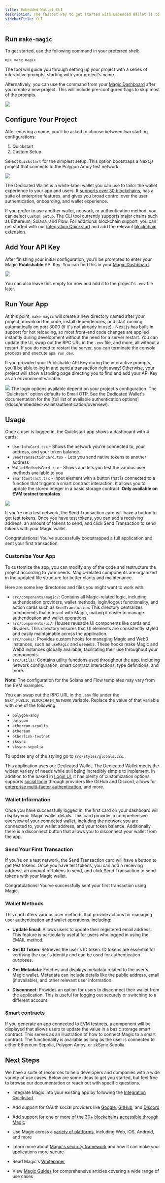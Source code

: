 ```yaml
---
title: Embedded Wallet CLI
description: The fastest way to get started with Embedded Wallet is to bootstrap your project using `make-magic`, an easy-to-use CLI tool that generates a fully working Next.js application with Magic built in.
sidebarTitle: CLI
---
```


## Run `make-magic`

To get started, use the following command in your preferred shell:

```bash Bash
npx make-magic
```

The tool will guide you through setting up your project with a series of interactive prompts, starting with your project's name.

Alternatively, you can use the command from your [Magic Dashboard](https://dashboard.magic.link/) after you create a new project. This will include pre-configured flags to skip most of the prompts.

<Frame>
  <img src="/images/Quick-start-highlight.webp" />
</Frame>

## Configure Your Project

After entering a name, you’ll be asked to choose between two starting configurations:

1. Quickstart
2. Custom Setup

Select `Quickstart` for the simplest setup. This option bootstraps a Next.js project that connects to the Polygon Amoy test network.

<Frame>
  <img src="/images/terminal-make-magic-quickstart.webp" />
</Frame>

The Dedicated Wallet is a white-label wallet you can use to tailor the wallet experience to your app and users. It [supports over 30 blockchains](/docs/embedded-wallet/blockchains/overview), has a suite of enterprise features, and gives you broad control over the user authentication, onboarding, and wallet experience.

If you prefer to use another wallet, network, or authentication method, you can select `Custom Setup`. The CLI tool currently supports major chains such as Ethereum, Solana, and Flow. For additional blockchain support, you can get started with our [Integration Quickstart](/docs/embedded-wallet/quickstart/overview) and add the relevant [blockchain extension](/docs/embedded-wallet/blockchains/overview).

## Add Your API Key

After finishing your initial configuration, you'll be prompted to enter your Magic **Publishable** API Key. You can find this in your [Magic Dashboard](https://dashboard.magic.link/).

<Frame>
  <img src="/images/Dashboard_API_key_v2.webp" />
</Frame>

You can also leave this empty for now and add it to the project's `.env` file later.

## Run Your App

At this point, `make-magic` will create a new directory named after your project, download the code, install dependencies, and start running automatically on port 3000 (if it's not already in use). ⁠ ⁠Next.js has built-in support for hot reloading, so most front-end code changes are applied instantly during development without the need for a server restart. You can update the UI, swap out the RPC URL in the `.env` file, and more, all without a restart. If you do need to restart the server, you can terminate the console process and execute `npm run dev`.

If you provided your Publishable API Key during the interactive prompts, you'll be able to log in and send a transaction right away! Otherwise, your project will show a landing page directing you to find and add your API Key as an environment variable.

<Frame>
  <img src="/images/otp-login-v3.webp" />
</Frame>
The login options available depend on your project's configuration. The `Quickstart`
option defaults to Email OTP. See the Dedicated Wallet's documentation for the [full
list of available authentication options](/docs/embedded-wallet/authentication/overview).

## Usage

Once a user is logged in, the Quickstart app shows a dashboard with 4 cards:

- `UserInfoCard.tsx` \- Shows the network you're connected to, your address, and your token balance.
- `SendTransactionCard.tsx` \- Lets you send native tokens to another address
- `WalletMethodsCard.tsx` \- Shows and lets you test the various user methods available to you
- `SmartContract.tsx` \- Input element with a button that is connected to a function that triggers a smart contract interaction. It allows you to update the stored integer in a basic storage contract. **Only available on EVM testnet templates**.

<Frame>
  <img src="/images/cli-template-logged-in.webp" />
</Frame>

⁠⁠If you're on a test network, the Send Transaction card will have a button to get test tokens. Once you have test tokens, you can add a receiving address, an amount of tokens to send, and click Send Transaction to send tokens with your Magic wallet.

Congratulations! You've successfully bootstrapped a full application and sent your first transaction.

### Customize Your App

To customize the app, you can modify any of the code and restructure the project according to your needs. Magic-related components are organized in the updated file structure for better clarity and maintenance.

Here are some key directories and files you might want to work with:

- `src/components/magic/`: Contains all Magic-related logic, including authentication providers, wallet methods, login/logout functionality, and action cards such as `SendTransaction`. This directory centralizes components that interact with Magic, making it easier to manage authentication and wallet operations.
- `src/components/ui/`: Houses reusable UI components like cards and dividers. This directory ensures that UI elements are consistently styled and easily maintainable across the application.
- `src/hooks/`: Provides custom hooks for managing Magic and Web3 instances, such as `useMagic` and `useWeb3`. These hooks make Magic and Web3 instances globally available, facilitating their use throughout your components.
- `src/utils/`: Contains utility functions used throughout the app, including network configuration, smart contract interactions, type definitions, and more.

**Note**: The configuration for the Solana and Flow templates may vary from the EVM examples.

You can swap out the RPC URL in the `.env` file under the `NEXT_PUBLIC_BLOCKCHAIN_NETWORK` variable. Replace the value of that variable with one of the following:

- `polygon-amoy`
- `polygon`
- `ethereum-sepolia`
- `ethereum`
- `etherlink-testnet`
- `zksync`
- `zksync-sepolia`

To update any of the styling go to `src/styles/globals.css`.

This application uses our Dedicated Wallet. The Dedicated Wallet meets the widest variety of needs while still being incredibly simple to implement. In addition to the baked in [Login UI](/docs/embedded-wallet/authentication/customization/login-ui), it has plenty of customization options, supports [social login](/docs/embedded-wallet/authentication/login/oauth/oauth-implementation) through providers like GitHub and Discord, allows for [enterprise multi-factor authentication](/docs/embedded-wallet/authentication/features/advanced-mfa), and more.

### Wallet Information

Once you have successfully logged in, the first card on your dashboard will display your Magic wallet details. This card provides a comprehensive overview of your connected wallet, including the network you are connected to, your wallet address, and your token balance. Additionally, there is a disconnect button that allows you to disconnect your wallet from the app.

### Send Your First Transaction

⁠⁠If you're on a test network, the Send Transaction card will have a button to get test tokens. Once you have test tokens, you can add a receiving address, an amount of tokens to send, and click Send Transaction to send tokens with your Magic wallet.

Congratulations! You've successfully sent your first transaction using Magic.

### Wallet Methods

This card offers various user methods that provide actions for managing user authentication and wallet operations, including:

- **Update Email**: Allows users to update their registered email address. This feature is particularly useful for users who logged in using the EMAIL method.

- **Get ID Token**: Retrieves the user's ID token. ID tokens are essential for verifying the user's identity and can be used for authentication purposes.

- **Get Metadata**: Fetches and displays metadata related to the user's Magic wallet. Metadata can include details like the public address, email (if available), and other relevant user information.

- **Disconnect**: Provides an option for users to disconnect their wallet from the application. This is useful for logging out securely or switching to a different account.

### Smart contracts

If you generate an app connected to EVM testnets, a component will be displayed that allows users to update the value in a basic storage smart contract. This serves as an illustration of how to connect Magic to a smart contract. The functionality is available as long as the user is connected to either Ethereum Sepolia, Polygon Amoy, or zkSync Sepolia.

## Next Steps

We have a suite of resources to help developers and companies with a wide variety of use cases. Below are some ideas to get you started, but feel free to browse our documentation or reach out with specific questions.

- Integrate Magic into your existing app by following the [Integration Quickstart](/docs/embedded-wallet/quickstart/integration)

- Add support for OAuth social providers like [Google](/docs/embedded-wallet/authentication/login/oauth/social-providers/google), [GitHub](/docs/embedded-wallet/authentication/login/oauth/social-providers/github), and [Discord](/docs/embedded-wallet/authentication/login/oauth/social-providers/discord)

- Add support for one or more of the [30+ blockchains accessible through Magic](/docs/embedded-wallet/blockchains/overview)

- Use Magic across a [variety of platforms](/docs/embedded-wallet/api/overview), including Web, iOS, Android, and more

- Learn more about [Magic's security framework](/docs/home/security/product-security) and how it can make your applications more secure

- Read Magic's [Whitepaper](https://magic-whitepaper-key-based-authentication-system.s3.us-west-2.amazonaws.com/Magic+Whitepaper.pdf)

- View [Magic Guides](https://magic.link/guides) for comprehensive articles covering a wide range of use cases

